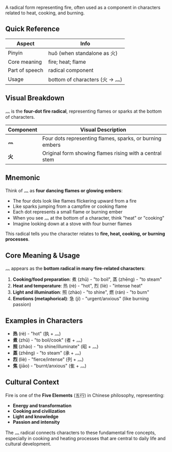 A radical form representing fire, often used as a component in characters related to heat, cooking,
and burning.

## Quick Reference

| Aspect         | Info                           |
| -------------- | ------------------------------ |
| Pinyin         | huǒ (when standalone as 火)    |
| Core meaning   | fire; heat; flame              |
| Part of speech | radical component              |
| Usage          | bottom of characters (火 → 灬) |

## Visual Breakdown

灬 is the **four-dot fire radical**, representing flames or sparks at the bottom of characters.

| Component | Visual Description                                       |
| --------- | -------------------------------------------------------- |
| **灬**    | Four dots representing flames, sparks, or burning embers |
| **火**    | Original form showing flames rising with a central stem  |

## Mnemonic

Think of 灬 as **four dancing flames or glowing embers**:

- The four dots look like flames flickering upward from a fire
- Like sparks jumping from a campfire or cooking flame
- Each dot represents a small flame or burning ember
- When you see 灬 at the bottom of a character, think "heat" or "cooking"
- Imagine looking down at a stove with four burner flames

This radical tells you the character relates to **fire, heat, cooking, or burning processes**.

## Core Meaning & Usage

灬 appears as the **bottom radical in many fire-related characters**:

1. **Cooking/food preparation**: 煮 (zhǔ) - "to boil", 蒸 (zhēng) - "to steam"
2. **Heat and temperature**: 热 (rè) - "hot", 烈 (liè) - "intense heat"
3. **Light and illumination**: 照 (zhào) - "to shine", 燃 (rán) - "to burn"
4. **Emotions (metaphorical)**: 急 (jí) - "urgent/anxious" (like burning passion)

## Examples in Characters

- **热** (rè) - "hot" (执 + 灬)
- **煮** (zhǔ) - "to boil/cook" (者 + 灬)
- **照** (zhào) - "to shine/illuminate" (昭 + 灬)
- **蒸** (zhēng) - "to steam" (承 + 灬)
- **烈** (liè) - "fierce/intense" (列 + 灬)
- **焦** (jiāo) - "burnt/anxious" (隹 + 灬)

## Cultural Context

Fire is one of the **Five Elements** (五行) in Chinese philosophy, representing:

- **Energy and transformation**
- **Cooking and civilization**
- **Light and knowledge**
- **Passion and intensity**

The 灬 radical connects characters to these fundamental fire concepts, especially in cooking and
heating processes that are central to daily life and cultural development.
